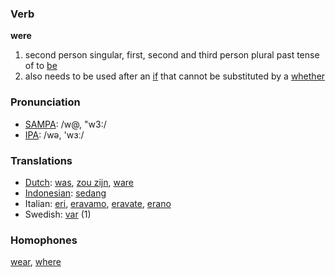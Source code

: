 === Verb ===

'''were''' 

# second person singular, first, second and third person plural past tense of to [[be]]
# also needs to be used after an [[if]] that cannot be substituted by a [[whether]]

=== Pronunciation ===
*[[w:SAMPA|SAMPA]]: /w@, "w3:/
*[[w:IPA|IPA]]: /wə, 'wɜː/

=== Translations ===
*[[Dutch]]: [[was]], [[zou zijn]], [[ware]]
*[[Indonesian]]: [[sedang]]
*Italian: [[eri]], [[eravamo]], [[eravate]], [[erano]]
*Swedish: [[var]] (1)

=== Homophones ===

[[wear]], [[where]]
